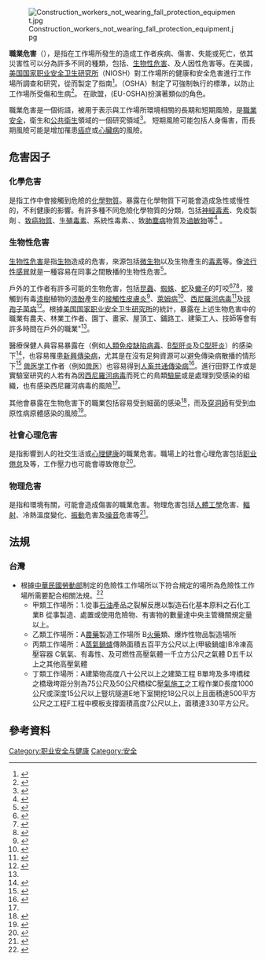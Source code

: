 {{not|職業災害}}
{{onesource|time=2016-05-09T05:48:04+00:00}}
{{NoteTA|G1=ME}}
{{medical}}
{{Occupational hazards}}
[[File:Construction_workers_not_wearing_fall_protection_equipment.jpg|thumb]]

'''職業危害'''（{{lang-en|Occupational hazard}}），是指在工作場所發生的{{le|危害|Hazard}}造成工作者疾病、傷害、失能或死亡，依其災害性可以分為許多不同的種類，包括{{le|化學危害|chemical hazard}}、[[生物性危害|生物性危害]]、{{le|社會心理危害|psychosocial hazards}}及{{le|物理危害|physical hazards}}人因性危害等。在美國，[[美国国家职业安全卫生研究所|美国国家职业安全卫生研究所]]（NIOSH）對工作場所的健康和安全危害進行工作場所調查和研究，從而製定了指南<ref>{{Cite web|url=https://www.cdc.gov/niosh/about/|title=About NIOSH|website=Centers for Disease Control and Prevention|access-date=2016-06-24|archive-date=2016-06-24|archive-url=https://web.archive.org/web/20160624170546/http://www.cdc.gov/niosh/about/|dead-url=no}}</ref>。{{le|美國職業安全與健康管理局|}}（OSHA）制定了可強制執行的標準，以防止工作場所受傷和生病<ref>{{Cite web|url=https://www.osha.gov/about.html|title=About OSHA|website=United States Department of Labor|access-date=2016-06-24|archive-date=2019-06-09|archive-url=https://web.archive.org/web/20190609151800/https://www.osha.gov/about.html|dead-url=no}}</ref>。 在歐盟，{{le|歐洲工作安全與健康局|European Agency for Safety and Health at Work}}(EU-OSHA)扮演著類似的角色。

職業危害是一個術語，被用于表示與工作場所環境相關的長期和短期風險，是[[職業安全|職業安全]]，衛生和[[公共衛生|公共衛生]]領域的一個研究領域<ref>{{Cite journal|last=Ramos|first=Athena|last2=Carlo|first2=Gustavo|last3=Grant|first3=Kathleen|last4=Bendixsen|first4=Casper|last5=Fuentes|first5=Axel|last6=Gamboa|first6=Rodrigo|last7=Ramos|first7=Athena K.|last8=Carlo|first8=Gustavo|last9=Grant|first9=Kathleen M.|date=2018-09-02|title=A Preliminary Analysis of Immigrant Cattle Feedyard Worker Perspectives on Job-Related Safety Training|journal=Safety|language=en|volume=4|issue=3|pages=37|doi=10.3390/safety4030037}}</ref>。 短期風險可能包括人身傷害，而長期風險可能是增加罹患[[癌症|癌症]]或[[心臟病|心臟病]]的風險。

==危害因子==
=== 化學危害 ===
{{le|化學危害|chemical hazard}}是指工作中會接觸到危險的[[化學物質|化學物質]]。暴露在化學物質下可能會造成急性或慢性的，不利健康的影響。有許多種不同危險化學物質的分類，包括[[神經毒素|神經毒素]]、免疫製劑<!--、皮膚病劑-->、[[致癌物質|致癌物質]]、[[生殖毒素|生殖毒素]]、系統性毒素、{{le|致哮喘劑|asthmagens}}、致[[肺塵病|肺塵病]]物質及[[過敏|過敏物]]等<ref>{{Cite web|title = CDC - Chemical Safety - NIOSH Workplace Safety and Health Topic|url = http://www.cdc.gov/niosh/topics/chemical-safety/|website = www.cdc.gov|accessdate = 2015-09-03|archive-date = 2015-08-25|archive-url = https://web.archive.org/web/20150825030625/http://www.cdc.gov/niosh/topics/chemical-safety/|dead-url = no}}</ref>
。

=== 生物性危害 ===
{{Main|生物性危害}}

[[生物性危害|生物性危害]]是指[[生物|生物]]造成的危害，來源包括[[微生物|微生物]]以及生物產生的[[毒素|毒素]]等。像[[流行性感冒|流行性感冒]]就是一種容易在同事之間散播的生物性危害<ref>{{Cite web|title = CDC - Seasonal Influenza (Flu) in the Workplace - Guidance - NIOSH Workplace Safety and Health Topic|url = http://www.cdc.gov/niosh/topics/flu/guidance.html|website = www.cdc.gov|accessdate = 2015-09-03|archive-date = 2015-09-24|archive-url = https://web.archive.org/web/20150924141402/http://www.cdc.gov/niosh/topics/flu/guidance.html|dead-url = no}}</ref>。

戶外的工作者有許多可能的生物危害，包括[[昆蟲|昆蟲]]、[[蜘蛛|蜘蛛]]、[[蛇|蛇]]及[[蠍子|蠍子]]的叮咬<ref>{{Cite web|title = CDC - Insects and Scorpions - NIOSH Workplace Safety and Health Topic|url = http://www.cdc.gov/niosh/topics/insects/|website = www.cdc.gov|accessdate = 2015-09-03|archive-date = 2015-09-03|archive-url = https://web.archive.org/web/20150903023922/http://www.cdc.gov/niosh/topics/insects/|dead-url = no}}</ref><ref>{{Cite web|title = CDC - Venomous Snakes - NIOSH Workplace Safety and Health Topic|url = http://www.cdc.gov/niosh/topics/snakes/|website = www.cdc.gov|accessdate = 2015-09-03|archive-date = 2015-04-29|archive-url = https://web.archive.org/web/20150429051901/http://www.cdc.gov/niosh/topics/snakes/|dead-url = no}}</ref><ref>{{Cite web|title = CDC - Venomous Spiders - NIOSH Workplace Safety and Health Topic|url = http://www.cdc.gov/niosh/topics/spiders/|website = www.cdc.gov|accessdate = 2015-09-03|archive-date = 2015-09-05|archive-url = https://web.archive.org/web/20150905063858/http://www.cdc.gov/niosh/topics/spiders/|dead-url = no}}</ref>，接觸到有毒[[漆属|漆樹]]植物的[[漆酚|漆酚]]產生的[[接觸性皮膚炎|接觸性皮膚炎]]<ref name=":0">{{Cite web|title = CDC - Poisonous Plants - NIOSH Workplace Safety and Health Topic|url = http://www.cdc.gov/niosh/topics/plants/|website = www.cdc.gov|accessdate = 2015-09-03|archive-date = 2015-09-05|archive-url = https://web.archive.org/web/20150905054109/http://www.cdc.gov/niosh/topics/plants/|dead-url = no}}</ref>、[[萊姆病|萊姆病]]<ref>{{Cite web|title = CDC - Lyme Disease - NIOSH Workplace Safety and Health Topic|url = http://www.cdc.gov/niosh/topics/lyme/|website = www.cdc.gov|accessdate = 2015-09-03|archive-date = 2015-11-13|archive-url = https://web.archive.org/web/20151113075310/http://www.cdc.gov/niosh/topics/lyme/|dead-url = no}}</ref>、[[西尼羅河病毒|西尼羅河病毒]]<ref name=":1">{{Cite web|title = CDC - West Nile Virus - NIOSH Workplace Safety and Health Topic|url = http://www.cdc.gov/niosh/topics/westnile/|website = www.cdc.gov|accessdate = 2015-09-03|archive-date = 2015-09-02|archive-url = https://web.archive.org/web/20150902111508/http://www.cdc.gov/niosh/topics/westnile/|dead-url = no}}</ref>及[[球孢子菌病|球孢子菌病]]<ref>{{Cite web|title = CDC - Valley Fever (Coccidioidomycosis) - Jobs at Risk - NIOSH Workplace Safety and Health Topic|url = http://www.cdc.gov/niosh/topics/valleyfever/risk.html|website = www.cdc.gov|accessdate = 2015-09-03|archive-date = 2015-09-24|archive-url = https://web.archive.org/web/20150924142405/http://www.cdc.gov/niosh/topics/valleyfever/risk.html|dead-url = no}}</ref>。根據[[美国国家职业安全卫生研究所|美国国家职业安全卫生研究所]]的統計，暴露在上述生物危害中的職業有農夫、林業工作者、園丁、畫家、屋頂工、鋪路工、建築工人、技師等會有許多時間在戶外的職業"<ref name=":0" />。

醫療保健人員容易暴露在{{le|血源性疾病|Blood-borne disease}}（例如[[人類免疫缺陷病毒|人類免疫缺陷病毒]]、[[B型肝炎|B型肝炎]]及[[C型肝炎|C型肝炎]]）的感染下<ref>{{Cite web|title = CDC - Bloodborne Infectious Diseases - HIV/AIDS, Hepatitis B Virus, and Hepatitis C Virus - NIOSH Workplace Safety and Health Topic|url = http://www.cdc.gov/niosh/topics/bbp/|website = www.cdc.gov|accessdate = 2015-09-03|archive-date = 2015-09-04|archive-url = https://web.archive.org/web/20150904053638/http://www.cdc.gov/niosh/topics/bbp/|dead-url = no}}</ref>，也容易罹患[[新興傳染病|新興傳染病]]，尤其是在沒有足夠資源可以避免傳染病散播的情形下<ref>{{Cite web|title = CDC - Emerging Infectious Diseases - NIOSH Workplace Safety and Health Topic|url = http://www.cdc.gov/niosh/topics/emerginfectdiseases/default.html|website = www.cdc.gov|accessdate = 2015-09-03|archive-date = 2015-09-24|archive-url = https://web.archive.org/web/20150924141339/http://www.cdc.gov/niosh/topics/emerginfectdiseases/default.html|dead-url = no}}</ref> [[兽医学|兽医学]]工作者（例如[[兽医|兽医]]）也容易得到[[人畜共通傳染病|人畜共通傳染病]]<ref>{{Cite web|title = CDC - Veterinary Health Care: Biological Safety - NIOSH Workplace Safety and Health Topic|url = http://www.cdc.gov/niosh/topics/veterinary/biological.html|website = www.cdc.gov|accessdate = 2015-09-03|archive-date = 2015-08-28|archive-url = https://web.archive.org/web/20150828055601/http://www.cdc.gov/niosh/topics/veterinary/biological.html|dead-url = no}}</ref>。進行田野工作或是實驗室研究的人若有為因[[西尼羅河病毒|西尼羅河病毒]]而死亡的鳥類[[驗屍|驗屍]]或是處理到受感染的組織，也有感染西尼羅河病毒的風險<ref name=":1" />。

其他會暴露在生物危害下的職業包括{{le|家禽飼養|Poultry farming|家禽工人}}容易受到細菌的感染<ref>{{Cite web|title = CDC - Poultry Industry Workers - NIOSH Workplace Safety and Health Topic|url = http://www.cdc.gov/niosh/topics/poultry/|website = www.cdc.gov|accessdate = 2015-09-03|archive-date = 2015-09-05|archive-url = https://web.archive.org/web/20150905154831/http://www.cdc.gov/niosh/topics/poultry/|dead-url = no}}</ref>，而{{le|刺青藝術家|Tattoo artist}}及[[身體穿洞|穿洞師]]有受到血原性病原體感染的風險<ref>{{Cite web|title = CDC - Body Art - NIOSH Workplace Safety and Health Topic|url = http://www.cdc.gov/niosh/topics/body_art/|website = www.cdc.gov|accessdate = 2015-09-03|archive-date = 2015-09-02|archive-url = https://web.archive.org/web/20150902004112/http://www.cdc.gov/niosh/topics/body_art/|dead-url = no}}</ref>。

=== 社會心理危害 ===
{{le|社會心理危害|Psychosocial hazards}}是指影響到人的社交生活或[[心理健康|心理健康]]的職業危害。職場上的社會心理危害包括[[职业倦怠|职业倦怠]]及{{le|工作壓力|occupational stress}}等，工作壓力也可能會導致倦怠<ref>{{Cite web|title = CDC - Stress at Work - NIOSH Workplace Safety and Health Topic|url = http://www.cdc.gov/niosh/topics/stress/|website = www.cdc.gov|accessdate = 2015-09-03|archive-date = 2015-09-01|archive-url = https://web.archive.org/web/20150901053338/http://www.cdc.gov/niosh/topics/stress/|dead-url = no}}</ref>。

=== 物理危害 ===
{{le|物理危害|Physical hazard}}是指和環境有關，可能會造成傷害的職業危害。物理危害包括[[人體工學|人體工學]]危害、[[輻射|輻射]]、冷熱溫度變化、[[振動|振動]]危害及[[噪音|噪音]]危害等<ref>{{Cite web|title = Susan Harwood Grant Products By Topic|url = https://www.osha.gov/dte/grant_materials/material_listing_topic.html|website = www.osha.gov|accessdate = 2015-09-03|archive-date = 2015-09-05|archive-url = https://web.archive.org/web/20150905225746/https://www.osha.gov/dte/grant_materials/material_listing_topic.html|dead-url = no}}</ref>。

==法規==
===台灣===
*根據[[中華民國勞動部|中華民國勞動部]]制定的危險性工作場所以下符合規定的場所為危險性工作場所需要配合相關法規。<ref>{{cite web |title=危險性工作場所審查及檢查辦法 |url=https://law.moj.gov.tw/LawClass/LawAll.aspx?pcode=N0070019 |website=全國法規資料庫 |language=zh-TW |access-date=2019-09-26 |archive-date=2021-05-18 |archive-url=https://web.archive.org/web/20210518104822/https://law.moj.gov.tw/LawClass/LawAll.aspx?PCODE=N0070019 |dead-url=no }}</ref>
**甲類工作場所：1.從事[[石油|石油]]產品之裂解反應以製造石化基本原料之石化工業B 從事製造、處置或使用危險物、有害物的數量達中央主管機關規定量以上。
**乙類工作場所：A[[農藥|農藥]]製造工作場所 B[[火藥|火藥]]類、爆炸性物品製造場所
**丙類工作場所：A[[蒸氣|蒸氣]][[鍋爐|鍋爐]]傳熱面積五百平方公尺以上(甲級鍋爐)B冷凍高壓容器 C氧氣、有毒性、及可燃性高壓氣體一千立方公尺之氣體 D五千以上之其他高壓氣體
**丁類工作場所：A建築物高度八十公尺以上之建築工程 B單垮及多垮橋樑之橋墩垮距分別為75公尺及50公尺橋樑C[[壓氣施工|壓氣施工]]之工程作業D長度1000公尺或深度15公尺以上豎坑隧道E地下室開挖18公尺以上且面積達500平方公尺之工程F工程中模板支撐面積高度7公尺以上，面積達330平方公尺。

==參考資料==
{{reflist|2}}

{{職業安全與健康}}

[[Category:职业安全与健康|Category:职业安全与健康]]
[[Category:安全|Category:安全]]